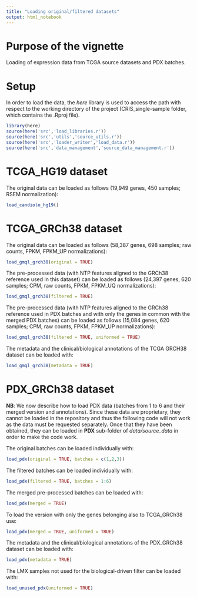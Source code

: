 ---
title: "Loading original/filtered datasets"
output: html_notebook
---

# Purpose of the vignette

Loading of expression data from TCGA source datasets and PDX batches. 

# Setup

In order to load the data, the *here* library is used to access the path with respect to the working directory of the project (CRIS_single-sample folder, which contains the .Rproj file).

```{r setup}
library(here)
source(here('src','load_libraries.r'))
source(here('src','utils','source_utils.r'))
source(here('src','loader_writer','load_data.r'))
source(here('src','data_management','source_data_management.r'))
```

# TCGA\_HG19 dataset

The original data can be loaded as follows (19,949 genes, 450 samples; RSEM normalization):

```{r load_hg19}
load_candiolo_hg19()
```

# TCGA\_GRCh38 dataset

The original data can be loaded as follows (58,387 genes, 698 samples; raw counts, FPKM, FPKM_UP normalizations):

```{r load_original}
load_gmql_grch38(original = TRUE)
```

The pre-processed data (with NTP features aligned to the GRCh38 reference used in this dataset) can be loaded as follows (24,397 genes, 620 samples; CPM, raw counts, FPKM, FPKM_UQ normalizations):

```{r load_filtered}
load_gmql_grch38(filtered = TRUE)
```

The pre-processed data (with NTP features aligned to the GRCh38 reference used in PDX batches and with only the genes in common with the merged PDX batches) can be loaded as follows (15,084 genes, 620 samples; CPM, raw counts, FPKM, FPKM_UP normalizations):

```{r load_filtered_uniformed}
load_gmql_grch38(filtered = TRUE, uniformed = TRUE)
```

The metadata and the clinical/biological annotations of the TCGA GRCH38 dataset can be loaded with:

```{r load_meta_and_annotations}
load_gmql_grch38(metadata = TRUE)
```

# PDX\_GRCh38 dataset
**NB**: We now describe how to load PDX data (batches from 1 to 6 and their merged version and annotations). Since these data are proprietary, they cannot be loaded in the repository and thus the following code will not work as the data must be requested separately. Once that they have been obtained, they can be loaded in **PDX** sub-folder of *data/source_data* in order to make the code work.

The original batches can be loaded individually with:

```{r load_original_pdx}
load_pdx(original = TRUE, batches = c(1,2,3))
```

The filtered batches can be loaded individually with:

```{r load_filtered_pdx}
load_pdx(filtered = TRUE, batches = 1:6)
```

The merged pre-processed batches can be loaded with:

```{r load_merged_pdx}
load_pdx(merged = TRUE)
```

To load the version with only the genes belonging also to TCGA\_GRCh38 use:

```{r load_merged_pdx_uniformed}
load_pdx(merged = TRUE, uniformed = TRUE)
```

The metadata and the clinical/biological annotations of the PDX\_GRCh38 dataset can be loaded with:

```{r load_meta_and_annotations_PDX}
load_pdx(metadata = TRUE)
```

The LMX samples not used for the biological-driven filter can be loaded with:

```{r load_unused_PDX}
load_unused_pdx(uniformed = TRUE)
```
